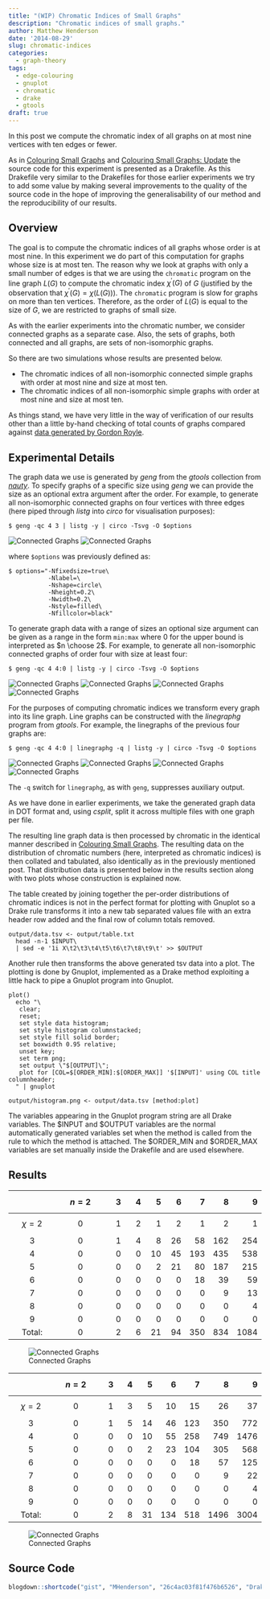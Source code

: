```yaml
---
title: "(WIP) Chromatic Indices of Small Graphs"
description: "Chromatic indices of small graphs."
author: Matthew Henderson
date: '2014-08-29'
slug: chromatic-indices
categories:
  - graph-theory
tags:
  - edge-colouring
  - gnuplot
  - chromatic
  - drake
  - gtools
draft: true
---
```


In this post we compute the chromatic index of all graphs
on at most nine vertices with ten edges or fewer.

As in
[Colouring Small Graphs](/post/2014/07/25/colouring-small-graphs)
and
[Colouring Small Graphs: Update](/post/2014/08/08/colouring-small-graphs-update)
the source code for this experiment is presented as a Drakefile. As this Drakefile
very similar to the Drakefiles for those earlier experiments we try to add some
value by making several improvements to the quality of the source code in the
hope of improving the generalisability of our method and the reproducibility of
our results.

Overview
--------

The goal is to compute the chromatic indices of all graphs whose order is at
most nine. In this experiment we do part of this computation for graphs whose
size is at most ten. The reason why we look at graphs with only a small number
of edges is that we are using the `chromatic` program on the line graph $L(G)$
to compute the chromatic index $\chi^{\prime}(G)$ of $G$ (justified by the
observation that $\chi^{\prime}(G) = \chi(L(G))$). The `chromatic` program is
slow for graphs on more than ten vertices. Therefore, as the order of $L(G)$
is equal to the size of $G$, we are restricted to graphs of small size.

As with the earlier experiments into the chromatic number, we consider connected
graphs as a separate case. Also, the sets of graphs, both connected and all
graphs, are sets of non-isomorphic graphs.

So there are two simulations whose results are presented below.

* The chromatic indices of all non-isomorphic connected simple graphs with
  order at most nine and size at most ten.
* The chromatic indices of all non-isomorphic simple graphs with order at most
  nine and size at most ten.

As things stand, we have very little in the way of verification of our results
other than a little by-hand checking of total counts of graphs compared against
[data generated by Gordon Royle](http://staffhome.ecm.uwa.edu.au/~00013890/remote/graphs/numbers/n9.html).

Experimental Details
--------------------

The graph data we use is generated by *geng* from the *gtools* collection from
[*nauty*](http://cs.anu.edu.au/~bdm/nauty).
To specify graphs of a specific size using *geng* we can
provide the size as an optional extra argument after the order. For example, to
generate all non-isomorphic connected graphs on four vertices with three edges
(here piped through *listg* into *circo* for visualisation purposes):

    $ geng -qc 4 3 | listg -y | circo -Tsvg -O $options

![Connected Graphs](figure/1.svg)
![Connected Graphs](figure/2.svg)

where `$options` was previously defined as:

    $ options="-Nfixedsize=true\
               -Nlabel=\
               -Nshape=circle\
               -Nheight=0.2\
               -Nwidth=0.2\
               -Nstyle=filled\
               -Nfillcolor=black"

To generate graph data with a range of sizes an optional size argument can be
given as a range in the form `min:max` where 0 for the upper bound is interpreted
as $n \choose 2$. For example, to generate all non-isomorphic connected graphs
of order four with size at least four:

    $ geng -qc 4 4:0 | listg -y | circo -Tsvg -O $options

![Connected Graphs](figure/3.svg)
![Connected Graphs](figure/4.svg)
![Connected Graphs](figure/5.svg)
![Connected Graphs](figure/6.svg)

For the purposes of computing chromatic indices we transform every graph into
its line graph. Line graphs can be constructed with the *linegraphg* program
from *gtools*. For example, the linegraphs of the previous four graphs are:

    $ geng -qc 4 4:0 | linegraphg -q | listg -y | circo -Tsvg -O $options

![Connected Graphs](figure/7.svg)
![Connected Graphs](figure/8.svg)
![Connected Graphs](figure/9.svg)
![Connected Graphs](figure/10.svg)

The `-q` switch for `linegraphg`, as with `geng`, suppresses auxiliary output.

As we have done in earlier experiments, we take the generated graph data in DOT
format and, using *csplit*, split it across multiple files with one graph per
file.

The resulting line graph data is then processed by chromatic in the identical
manner described in
[Colouring Small Graphs](/post/2014/07/25/colouring-small-graphs).
The
resulting data on the distribution of chromatic numbers (here, interpreted as
chromatic indices) is then collated and tabulated, also identically as in the
previously mentioned post. That distribution data is presented below in the
results section along with two plots whose construction is explained now.

The table created by joining together the per-order distributions of
chromatic indices is not in the perfect format for plotting with Gnuplot so a
Drake rule transforms it into a new tab separated values file with an
extra header row added and the final row of column totals removed.

    output/data.tsv <- output/table.txt
      head -n-1 $INPUT\
      | sed -e '1i X\t2\t3\t4\t5\t6\t7\t8\t9\t' >> $OUTPUT

Another rule then transforms the above generated tsv data into a plot. The
plotting is done by Gnuplot, implemented as a Drake method exploiting a
little hack to pipe a Gnuplot program into Gnuplot.

    plot()
      echo "\
       clear;
       reset;
       set style data histogram;
       set style histogram columnstacked;
       set style fill solid border;
       set boxwidth 0.95 relative;
       unset key;
       set term png;
       set output \"$[OUTPUT]\";
       plot for [COL=$[ORDER_MIN]:$[ORDER_MAX]] '$[INPUT]' using COL title columnheader;
      " | gnuplot

    output/histogram.png <- output/data.tsv [method:plot]

The variables appearing in the Gnuplot program string are all Drake variables.
The $INPUT and $OUTPUT variables are the normal automatically generated
variables set when the method is called from the rule to which the
method is attached. The $ORDER_MIN and $ORDER_MAX variables are set manually
inside the Drakefile and are used elsewhere.

Results
-------

|                |    $$n = 2$$    |   3   |   4   |   5   |   6   |   7   |   8   |   9   | 
|:--------------:|:---------------:|------:|------:|------:|------:|------:|------:|------:|
|  $$\chi =  2$$ |        0        |   1   |   2   |   1   |     2 |     1 |     2 |     1 |
|         3      |        0        |   1   |   4   |   8   |    26 |    58 |   162 |   254 |
|         4      |        0        |   0   |   0   |  10   |    45 |   193 |   435 |   538 |
|         5      |        0        |   0   |   0   |   2   |    21 |    80 |   187 |   215 |
|         6      |        0        |   0   |   0   |   0   |     0 |    18 |    39 |    59 |
|         7      |        0        |   0   |   0   |   0   |     0 |     0 |     9 |    13 |
|         8      |        0        |   0   |   0   |   0   |     0 |     0 |     0 |     4 |
|         9      |        0        |   0   |   0   |   0   |     0 |     0 |     0 |     0 |
|    Total:      |        0        |   2   |   6   |  21   |    94 |   350 |   834 |  1084 |

![Connected Graphs](figure/histogram_connected.png)

|                |    $$n = 2$$    |   3   |   4   |   5   |   6   |   7   |   8   |   9   | 
|:--------------:|:---------------:|------:|------:|------:|------:|------:|------:|------:|
|  $$\chi =  2$$ |        0        |   1   |   3   |   5   |    10 |    15 |    26 |    37 |
|         3      |        0        |   1   |   5   |  14   |    46 |   123 |   350 |   772 |
|         4      |        0        |   0   |   0   |  10   |    55 |   258 |   749 |  1476 |
|         5      |        0        |   0   |   0   |   2   |    23 |   104 |   305 |   568 |
|         6      |        0        |   0   |   0   |   0   |     0 |    18 |    57 |   125 |
|         7      |        0        |   0   |   0   |   0   |     0 |     0 |     9 |    22 |
|         8      |        0        |   0   |   0   |   0   |     0 |     0 |     0 |     4 |
|         9      |        0        |   0   |   0   |   0   |     0 |     0 |     0 |     0 |
|    Total:      |        0        |   2   |   8   |  31   |   134 |   518 |  1496 |  3004 |

![Connected Graphs](figure/histogram.png)

Source Code
-----------

```r
blogdown::shortcode("gist", "MHenderson", "26c4ac03f81f476b6526", "Drakefile")
```
